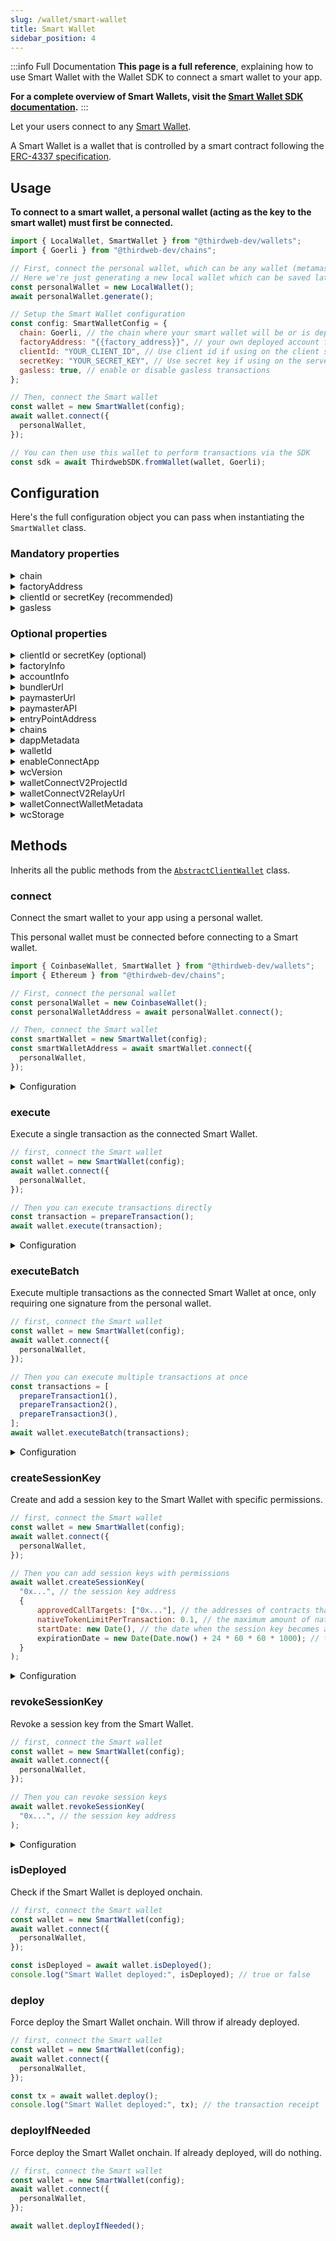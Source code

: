 ```yaml
---
slug: /wallet/smart-wallet
title: Smart Wallet
sidebar_position: 4
---
```



:::info Full Documentation
**This page is a full reference**, explaining how to use Smart Wallet with the Wallet SDK to connect a smart wallet to your app.

**For a complete overview of Smart Wallets, visit the [Smart Wallet SDK documentation](https://docs.thirdweb.com/smart-wallet).**
:::

Let your users connect to any [Smart Wallet](/glossary/smart-wallet).

A Smart Wallet is a wallet that is controlled by a smart contract following the [ERC-4337 specification](https://eips.ethereum.org/EIPS/eip-4337).

<div className="row" style={{ marginBottom: 12, padding: 8, paddingTop: 0 }}>
  <div className="col col--4" style={{ padding: 8 }}>
    <QuickstartCard
      name="Getting Started"
      link="/smart-wallet"
      image="/assets/wallets/smart-wallet.svg"
      description="How to use smart wallets with the thirdweb SDKs."
    />
  </div>
  <div className="col col--4" style={{ padding: 8 }}>
    <QuickstartCard
      name="How it Works"
      link="/smart-wallet/how-it-works"
      image="/assets/wallets/smart-wallet.svg"
      description="Learn more about what a smart wallet is and how it works."
    />
  </div>
  <div className="col col--4" style={{ padding: 8 }}>
    <QuickstartCard
      name="Bundler & Paymaster"
      link="/smart-wallet/infrastructure"
      image="/assets/wallets/smart-wallet.svg"
      description="Using the thirdweb account abstraction infrastructure."
    />
  </div>
</div>

## Usage

**To connect to a smart wallet, a personal wallet (acting as the key to the smart wallet) must first be connected.**

```javascript
import { LocalWallet, SmartWallet } from "@thirdweb-dev/wallets";
import { Goerli } from "@thirdweb-dev/chains";

// First, connect the personal wallet, which can be any wallet (metamask, walletconnect, etc.)
// Here we're just generating a new local wallet which can be saved later
const personalWallet = new LocalWallet();
await personalWallet.generate();

// Setup the Smart Wallet configuration
const config: SmartWalletConfig = {
  chain: Goerli, // the chain where your smart wallet will be or is deployed
  factoryAddress: "{{factory_address}}", // your own deployed account factory address
  clientId: "YOUR_CLIENT_ID", // Use client id if using on the client side, get it from dashboard settings
  secretKey: "YOUR_SECRET_KEY", // Use secret key if using on the server, get it from dashboard settings
  gasless: true, // enable or disable gasless transactions
};

// Then, connect the Smart wallet
const wallet = new SmartWallet(config);
await wallet.connect({
  personalWallet,
});

// You can then use this wallet to perform transactions via the SDK
const sdk = await ThirdwebSDK.fromWallet(wallet, Goerli);
```

## Configuration

Here's the full configuration object you can pass when instantiating the `SmartWallet` class.

### Mandatory properties

<details>
  <summary>chain</summary>
  <div>

The chain that the Smart Wallet contract is deployed to.

Either a `Chain` object, from the [`@thirdweb-dev/chains`](https://www.npmjs.com/package/@thirdweb-dev/chains) package, a chain name, or an RPC URL.

</div>
</details>

<details>
  <summary>factoryAddress</summary>
  <div>

The address of the Smart Wallet Factory contract.

Must be a `string`.

</div>
</details>

<details>
  <summary>clientId or secretKey (recommended)</summary>
  <div>

Your API key can be obtained from the [thirdweb dashboard](https://thirdweb.com/create-api-key).

If you're using your own bundler and paymaster, you can set this to an empty string.

You can use either the `clientId` or the `secretKey` depending on whether your application is client or server side.

Must be a `string`.

</div>
</details>

<details>
  <summary>gasless</summary>
  <div>

Whether to turn on or off gasless transactions.

- If set to `true`, all gas fees will be paid by a paymaster.
- If set to `false`, all gas fees will be paid by the Smart Wallet itself (needs to be funded).

Must be a `boolean`.

</div>
</details>

### Optional properties

<details>
  <summary>clientId or secretKey (optional) </summary>
  <div>

Provide `clientId` or `secretKey` to use the thirdweb RPCs for given `chains`

If you are using the `SmartWallet` in a in frontend - provide a `clientId`, If you are using the `SmartWallet` in backend - you can provide a `secretKey`.

You can create a `clientId` / `secretKey` from [thirdweb dashboard](https://thirdweb.com/create-api-key).

</div>
</details>

<details>
  <summary>factoryInfo</summary>
  <div>

Customize how the Smart Wallet Factory contract is interacted with. If not provided, the default functions will be used.

Must be a `object`. The object can contain the following properties:

- `createAccount` - a function that returns the transaction object to create a new Smart Wallet.
- `getAccountAddress` - a function that returns the address of the Smart Wallet contract given the owner address.
- `abi` - optional ABI. If not provided, the ABI will be auto-resolved.

Example:

```javascript
 const config: SmartWalletConfig = {
      chain,
      gasless,
      factoryAddress,
      clientId,
      // highlight-start
      factoryInfo: {
        createAccount: async (factory, owner) => {
          return factory.prepare("customCreateAccount", [
            owner,
            getExtraData(),
          ]);
        },
        getAccountAddress: async (factory, owner) => {
          return factory.call("getAccountAddress", [owner]);
        },
        abi: [...]
      },
      // highlight-end
    };
```

</div>
</details>

<details>
  <summary>accountInfo</summary>
  <div>

Customize how the Smart Wallet Account contract is interacted with. If not provided, the default functions will be used.

Must be a `object`. The object can contain the following properties:

- `execute` - a function that returns the transaction object to execute an arbitrary transaction.
- `getNonce` - a function that returns the current nonce of the account.
- `abi` - optional ABI. If not provided, the ABI will be auto-resolved.

Example:

```javascript
 const config: SmartWalletConfig = {
      chain,
      gasless,
      factoryAddress,
      clientId,
      // highlight-start
      accountInfo: {
        execute: async (account, target, value, data) => {
          return account.prepare("customExecute", [
            target, value, data
          ]);
        },
        getNonce: async (account) => {
          return account.call("getNonce");
        },
        abi: [...]
      },
      // highlight-end
    };
```

</div>
</details>

<details>
  <summary>bundlerUrl</summary>
  <div>

Your own bundler URL to send user operations to. Uses thirdweb's bundler by default.

Must be a `string`.

</div>
</details>

<details>
  <summary>paymasterUrl</summary>
  <div>

Your own paymaster URL to send user operations to for gasless transactions. Uses thirdweb's paymaster by default.

Must be a `string`.

</div>
</details>

<details>
  <summary>paymasterAPI</summary>
  <div>

Fully customize how the paymaster data is computed.

Must be a `PaymasterAPI` class.

Example:

```javascript
class MyPaymaster extends PaymasterAPI {
  async getPaymasterAndData(
    userOp: Partial<UserOperationStruct>,
  ): Promise<string> {
    // your implementation, must return the signed paymaster data
  }
}

const config: SmartWalletConfig = {
  chain,
  gasless,
  factoryAddress,
  clientId,
  // highlight-start
  paymasterAPI: new MyPaymaster(),
  // highlight-end
};
```

</div>
</details>

<details>
  <summary>entryPointAddress</summary>
  <div>

The entrypoint contract address. Uses v0.6 by default.

Must be a `string`.

</div>
</details>

<details>
  <summary>chains</summary>
  <div>

Provide an array of chains you want to support.

Must be an array of `Chain` objects, from the [`@thirdweb-dev/chains`](https://www.npmjs.com/package/@thirdweb-dev/chains) package.

Defaults to thirdweb's [default chains](/react/react.thirdwebprovider#default-chains).

```javascript
import { SmartWallet } from "@thirdweb-dev/wallets";
import { Ethereum } from "@thirdweb-dev/chains";

const wallet = new SmartWallet(
  // highlight-start
  {
    chains: [Ethereum],
  },
  // highlight-end
);
```

</div>
</details>

<details>
  <summary>dappMetadata</summary>
  <div>

Information about your app that the wallet will display when your app tries to connect to it.

Must be an object containing `name`, `url` and optionally `description` and `logoUrl` properties.

```javascript
import { SmartWallet } from "@thirdweb-dev/wallets";

const wallet = new SmartWallet({
  // highlight-start
  dappMetadata: {
    name: "thirdweb powered dApp",
    url: "https://thirdweb.com",
    description: "thirdweb powered dApp", // optional
    logoUrl: "https://thirdweb.com/favicon.ico", // optional
  },
  // highlight-end
});
```

</div>
</details>

<details>
  <summary>walletId</summary>
  <div>

An ID for the wallet that is used to store the wallet in the `walletStorage`.

```javascript
import { SmartWallet } from "@thirdweb-dev/wallets";

const wallet = new SmartWallet(
  // highlight-start
  {
    walletId: "wallet-id",
  },
  // highlight-end
);
```

</div>
</details>

<details>
  <summary>enableConnectApp</summary>
  <div>

Enables the wallet to be available to listen for WalletConnect events.

Note that to fully support this there needs to be a UI component to handle WalletConnect uris (`wc://`) and pass it to the wallet.

Defaults to `false`.

</div>
</details>

<details>
  <summary>wcVersion</summary>
  <div>

You can choose the WalletConnect version to support. Either `'v1'` or `'v2'`.

Defaults to `'v2'`.

**Note** that WalletConnect v1 is no longer maintained and will be [shutdown on June 28th, 2023](https://medium.com/walletconnect/walletconnect-v1-0-sunset-notice-and-migration-schedule-8af9d3720d2e)

</div>
</details>

<details>
  <summary>walletConnectV2ProjectId</summary>
  <div>

The WalletConnect V2 `projectId`. You can get one in the [WalletConnect portal](https://cloud.walletconnect.com/sign-in).

Defaults to a common `projectId` set by thirdweb. This should be ok for testing but note that if you want to deploy your mobile app it may make sense to create your own as WalletConnect may throttle traffic coming from the same `projectId`.

</div>
</details>

<details>
  <summary>walletConnectV2RelayUrl</summary>
  <div>

Define a custom Relay Server URL. Defaults to "wss://relay.walletconnect.com"

</div>
</details>

<details>
  <summary>walletConnectWalletMetadata</summary>
  <div>

Metadata that will be displayed in the dApp once your SmartWallet is connected to it.

```json
{
  name: string; // defaults to: "Thirdweb Smart Wallet",
  description: string; // defaults to: "Thirdweb Smart Wallet",
  url: string: // defaults to: "https://thirdweb.com",
  icons: string[]; // defaults to: ["https://thirdweb.com/favicon.ico"],
};
```

</div>
</details>

<details>
  <summary>wcStorage</summary>
  <div>

Synchronous storage needed by WalletConnect V2.

Defaults to synchronous storage implemented `localStorage`.

</div>
</details>

## Methods

Inherits all the public methods from the [`AbstractClientWallet`](interfaces/abstract-client-wallet) class.

### connect

Connect the smart wallet to your app using a personal wallet.

This personal wallet must be connected before connecting to a Smart wallet.

```javascript
import { CoinbaseWallet, SmartWallet } from "@thirdweb-dev/wallets";
import { Ethereum } from "@thirdweb-dev/chains";

// First, connect the personal wallet
const personalWallet = new CoinbaseWallet();
const personalWalletAddress = await personalWallet.connect();

// Then, connect the Smart wallet
const smartWallet = new SmartWallet(config);
const smartWalletAddress = await smartWallet.connect({
  personalWallet,
});
```

<details>
  <summary>Configuration</summary>
  <div>

#### personalWallet

The instance of a personal wallet that can sign transactions on the Smart Wallet.

Must be an `EVMWallet` instance such as [`CoinbaseWallet`](/wallet/coinbase-wallet) or [`MetamaskWallet`](/wallet/metamask).

Returns a `string` containing the wallet address, or throws an error if the connection fails.

```typescript
string;
```

</div>
</details>

### execute

Execute a single transaction as the connected Smart Wallet.

```javascript
// first, connect the Smart wallet
const wallet = new SmartWallet(config);
await wallet.connect({
  personalWallet,
});

// Then you can execute transactions directly
const transaction = prepareTransaction();
await wallet.execute(transaction);
```

<details>
  <summary>Configuration</summary>
  <div>

#### transaction

The transaction to execute. Must be of type `Transaction` from the [`@thirdweb-dev/sdk`](https://www.npmjs.com/package/@thirdweb-dev/sdk) package.

Creating these transactions can be done easily using the [Transaction Builder](/typescript/sdk.smartcontract.prepare) from the thirdweb SDK.

Returns a `TransactionResult` containing the transaction receipt.

```typescript
TransactionResult;
```

</div>
</details>

### executeBatch

Execute multiple transactions as the connected Smart Wallet at once, only requiring one signature from the personal wallet.

```javascript
// first, connect the Smart wallet
const wallet = new SmartWallet(config);
await wallet.connect({
  personalWallet,
});

// Then you can execute multiple transactions at once
const transactions = [
  prepareTransaction1(),
  prepareTransaction2(),
  prepareTransaction3(),
];
await wallet.executeBatch(transactions);
```

<details>
  <summary>Configuration</summary>
  <div>

#### transactions

An array of transactions to execute. Must be of type `Transaction[]` from the [`@thirdweb-dev/sdk`](https://www.npmjs.com/package/@thirdweb-dev/sdk) package.

Creating these transactions can be done easily using the [Transaction Builder](typescript/sdk.smartcontract.prepare) from the thirdweb SDK.

Returns a `TransactionResult` containing the transaction receipt.

```typescript
TransactionResult;
```

</div>
</details>

### createSessionKey

Create and add a session key to the Smart Wallet with specific permissions.

```javascript
// first, connect the Smart wallet
const wallet = new SmartWallet(config);
await wallet.connect({
  personalWallet,
});

// Then you can add session keys with permissions
await wallet.createSessionKey(
  "0x...", // the session key address
  {
      approvedCallTargets: ["0x..."], // the addresses of contracts that the session key can call
      nativeTokenLimitPerTransaction: 0.1, // the maximum amount of native token (in ETH) that the session key can spend per transaction
      startDate: new Date(), // the date when the session key becomes active
      expirationDate = new Date(Date.now() + 24 * 60 * 60 * 1000); // the date when the session key expires
  }
);
```

<details>
  <summary>Configuration</summary>
  <div>

#### keyAddress

The address of the session key to add to the Smart Wallet.

#### permissions

The specific permissions to give to the session key. Must be of type `SignerPermissionsInput` from the [`@thirdweb-dev/sdk`](https://www.npmjs.com/package/@thirdweb-dev/sdk) package.

```typescript
{
  startDate: Date;
  expirationDate: Date;
  nativeTokenLimitPerTransaction: number;
  approvedCallTargets: string[];
}
```

</div>
</details>

### revokeSessionKey

Revoke a session key from the Smart Wallet.

```javascript
// first, connect the Smart wallet
const wallet = new SmartWallet(config);
await wallet.connect({
  personalWallet,
});

// Then you can revoke session keys
await wallet.revokeSessionKey(
  "0x...", // the session key address
);
```

<details>
  <summary>Configuration</summary>
  <div>

#### keyAddress

The address of the session key to revoke.

</div>
</details>

### isDeployed

Check if the Smart Wallet is deployed onchain.

```javascript
// first, connect the Smart wallet
const wallet = new SmartWallet(config);
await wallet.connect({
  personalWallet,
});

const isDeployed = await wallet.isDeployed();
console.log("Smart Wallet deployed:", isDeployed); // true or false
```

### deploy

Force deploy the Smart Wallet onchain. Will throw if already deployed.

```javascript
// first, connect the Smart wallet
const wallet = new SmartWallet(config);
await wallet.connect({
  personalWallet,
});

const tx = await wallet.deploy();
console.log("Smart Wallet deployed:", tx); // the transaction receipt
```

### deployIfNeeded

Force deploy the Smart Wallet onchain. If already deployed, will do nothing.

```javascript
// first, connect the Smart wallet
const wallet = new SmartWallet(config);
await wallet.connect({
  personalWallet,
});

await wallet.deployIfNeeded();
```
